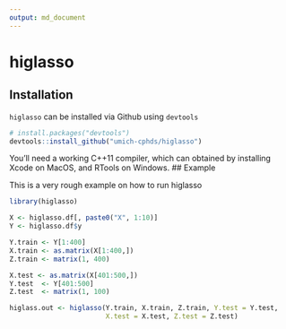 ```yaml
---
output: md_document
---
```

# higlasso

## Installation
`higlasso` can be installed via Github using `devtools`

```r
# install.packages("devtools")
devtools::install_github("umich-cphds/higlasso")
```
You'll need a working C++11 compiler, which can obtained by installing Xcode on
MacOS, and RTools on Windows.
## Example

This is a very rough example on how to run higlasso

```r
library(higlasso)

X <- higlasso.df[, paste0("X", 1:10)]
Y <- higlasso.df$y

Y.train <- Y[1:400]
X.train <- as.matrix(X[1:400,])
Z.train <- matrix(1, 400)

X.test <- as.matrix(X[401:500,])
Y.test  <- Y[401:500]
Z.test  <- matrix(1, 100)

higlass.out <- higlasso(Y.train, X.train, Z.train, Y.test = Y.test,
                        X.test = X.test, Z.test = Z.test)
```
